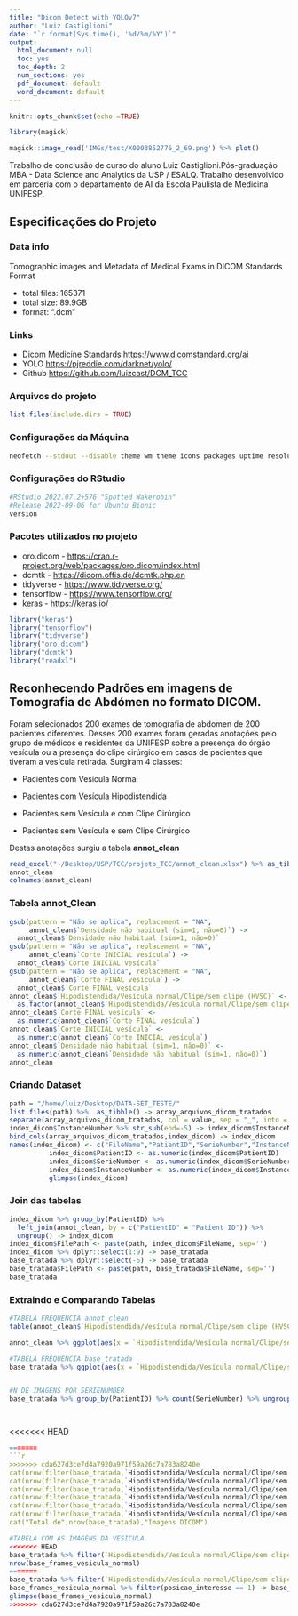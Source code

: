 ```yaml
---
title: "Dicom Detect with YOLOv7"
author: "Luiz Castiglioni"
date: "`r format(Sys.time(), '%d/%m/%Y')`"
output:
  html_document: null
  toc: yes
  toc_depth: 2
  num_sections: yes
  pdf_document: default
  word_document: default
---
```


```r
knitr::opts_chunk$set(echo =TRUE)
```

```r
library(magick)
```

```r
magick::image_read('IMGs/test/X0003852776_2_69.png') %>% plot()
```

Trabalho de conclusão de curso do aluno Luiz Castiglioni.Pós-graduação MBA - Data Science and Analytics da USP / ESALQ. Trabalho desenvolvido em parceria com o departamento de AI da Escola Paulista de Medicina UNIFESP.

## Especificações do Projeto

### Data info

Tomographic images and Metadata of Medical Exams in DICOM Standards Format

-   total files: 165371
-   total size: 89.9GB
-   format: ".dcm"

### Links

-   Dicom Medicine Standards <https://www.dicomstandard.org/ai>
-   YOLO <https://pjreddie.com/darknet/yolo/>
-   Github <https://github.com/luizcast/DCM_TCC>

### Arquivos do projeto

```r
list.files(include.dirs = TRUE)
```
### Configurações da Máquina

```bash
neofetch --stdout --disable theme wm theme icons packages uptime resolution de
```



### Configurações do RStudio
```r
#RStudio 2022.07.2+576 "Spotted Wakerobin" 
#Release 2022-09-06 for Ubuntu Bionic
version
```   


### Pacotes utilizados no projeto

-   oro.dicom - <https://cran.r-project.org/web/packages/oro.dicom/index.html>
-   dcmtk - <https://dicom.offis.de/dcmtk.php.en>
-   tidyverse - <https://www.tidyverse.org/>
-   tensorflow - <https://www.tensorflow.org/>
-   keras - <https://keras.io/>

```r
library("keras") 
library("tensorflow")
library("tidyverse")
library("oro.dicom")
library("dcmtk")
library("readxl")
```


## Reconhecendo Padrões em imagens de Tomografia de Abdómen no formato DICOM.

Foram selecionados 200 exames de tomografia de abdomen de 200 pacientes diferentes. Desses 200 exames foram geradas anotações pelo grupo de médicos e residentes da UNIFESP sobre a presença do órgão vesícula ou a presença do clipe cirúrgico em casos de pacientes que tiveram a vesícula retirada. Surgiram 4 classes:

-   Pacientes com Vesícula Normal

-   Pacientes com Vesícula Hipodistendida

-   Pacientes sem Vesícula e com Clipe Cirúrgico

-   Pacientes sem Vesícula e sem Clipe Cirúrgico

Destas anotações surgiu a tabela **annot_clean**

```r
read_excel("~/Desktop/USP/TCC/projeto_TCC/annot_clean.xlsx") %>% as_tibble() -> annot_clean
annot_clean
colnames(annot_clean)
```

### Tabela annot_Clean

```r
gsub(pattern = "Não se aplica", replacement = "NA", 
     annot_clean$`Densidade não habitual (sim=1, não=0)`) ->
  annot_clean$`Densidade não habitual (sim=1, não=0)`
gsub(pattern = "Não se aplica", replacement = "NA", 
     annot_clean$`Corte INICIAL vesícula`) -> 
  annot_clean$`Corte INICIAL vesícula`
gsub(pattern = "Não se aplica", replacement = "NA", 
     annot_clean$`Corte FINAL vesícula`) -> 
  annot_clean$`Corte FINAL vesícula`
annot_clean$`Hipodistendida/Vesícula normal/Clipe/sem clipe (HVSC)` <-
  as.factor(annot_clean$`Hipodistendida/Vesícula normal/Clipe/sem clipe (HVSC)`)
annot_clean$`Corte FINAL vesícula` <- 
  as.numeric(annot_clean$`Corte FINAL vesícula`)
annot_clean$`Corte INICIAL vesícula` <- 
  as.numeric(annot_clean$`Corte INICIAL vesícula`)
annot_clean$`Densidade não habitual (sim=1, não=0)` <-
  as.numeric(annot_clean$`Densidade não habitual (sim=1, não=0)`)
annot_clean
```

### Criando Dataset

```r
path = "/home/luiz/Desktop/DATA-SET_TESTE/"
list.files(path) %>%  as_tibble() -> array_arquivos_dicom_tratados
separate(array_arquivos_dicom_tratados, col = value, sep = "_", into = c("PatientID","SerieNumber","InstanceNumber")) -> index_dicom
index_dicom$InstanceNumber %>% str_sub(end=-5) -> index_dicom$InstanceNumber
bind_cols(array_arquivos_dicom_tratados,index_dicom) -> index_dicom
names(index_dicom) <- c("FileName","PatientID","SerieNumber","InstanceNumber")
          index_dicom$PatientID <- as.numeric(index_dicom$PatientID)
          index_dicom$SerieNumber <- as.numeric(index_dicom$SerieNumber)
          index_dicom$InstanceNumber <- as.numeric(index_dicom$InstanceNumber)
          glimpse(index_dicom)
```

### Join das tabelas


```r
index_dicom %>% group_by(PatientID) %>% 
  left_join(annot_clean, by = c("PatientID" = "Patient ID")) %>% 
  ungroup() -> index_dicom
index_dicom$FilePath <- paste(path, index_dicom$FileName, sep='')
index_dicom %>% dplyr::select(1:9) -> base_tratada
base_tratada %>% dplyr::select(-5) -> base_tratada
base_tratada$FilePath <- paste(path, base_tratada$FileName, sep='')
base_tratada
```

### Extraindo e Comparando Tabelas

```r
#TABELA FREQUENCIA annot_clean
table(annot_clean$`Hipodistendida/Vesícula normal/Clipe/sem clipe (HVSC)`)

annot_clean %>% ggplot(aes(x = `Hipodistendida/Vesícula normal/Clipe/sem clipe (HVSC)`)) + geom_bar(aes(fill = `Hipodistendida/Vesícula normal/Clipe/sem clipe (HVSC)`)) + ylim(0, 105) + geom_text(stat = 'count', aes(label = ..count..), vjust=-0.5) + ggtitle("annot_clean") + ylab("contagem") + xlab(label ='') + theme(legend.position = "none")

#TABELA FREQUENCIA base_tratada
base_tratada %>% ggplot(aes(x = `Hipodistendida/Vesícula normal/Clipe/sem clipe (HVSC)`)) + geom_bar(aes(fill = `Hipodistendida/Vesícula normal/Clipe/sem clipe (HVSC)`)) + ylim(0, 80000) + geom_text(stat = 'count', aes(label = ..count..), vjust=-0.5) + ggtitle("base_tratada") + ylab("contagem") + theme(legend.position = "none")


#N DE IMAGENS POR SERIENUMBER
base_tratada %>% group_by(PatientID) %>% count(SerieNumber) %>% ungroup(PatientID)




```

<<<<<<< HEAD
```r
=======
```r
>>>>>>> cda627d3ce7d4a7920a971f59a26c7a783a8240e
cat(nrow(filter(base_tratada,`Hipodistendida/Vesícula normal/Clipe/sem clipe (HVSC)` %in% c("H","V"))), "imagens de", paste(base_tratada %>% filter(`Hipodistendida/Vesícula normal/Clipe/sem clipe (HVSC)` %in% c("H","V")) %>% count(PatientID) %>% nrow()), "pacientes que TEM vesícula")
cat(nrow(filter(base_tratada,`Hipodistendida/Vesícula normal/Clipe/sem clipe (HVSC)` %in% c("S","C"))), "imagens de", paste(base_tratada %>% filter(`Hipodistendida/Vesícula normal/Clipe/sem clipe (HVSC)` %in% c("S","C")) %>% count(PatientID) %>% nrow()), "pacientes que NÃO TEM vesícula")
cat(nrow(filter(base_tratada,`Hipodistendida/Vesícula normal/Clipe/sem clipe (HVSC)` %in% c("V"))), "Imagens Vesícula Normal")
cat(nrow(filter(base_tratada,`Hipodistendida/Vesícula normal/Clipe/sem clipe (HVSC)` %in% c("H"))), "Imagens Vesícula Hipodistendida")
cat(nrow(filter(base_tratada,`Hipodistendida/Vesícula normal/Clipe/sem clipe (HVSC)` %in% c("C"))), "Imagens Clipe Cirúrgico")
cat(nrow(filter(base_tratada,`Hipodistendida/Vesícula normal/Clipe/sem clipe (HVSC)` %in% c("S"))), "Imagens sem Vesícula/Clipe")
cat("Total de",nrow(base_tratada),"Imagens DICOM")
```

```r
#TABELA COM AS IMAGENS DA VESICULA
<<<<<<< HEAD
base_tratada %>% filter(`Hipodistendida/Vesícula normal/Clipe/sem clipe (HVSC)`== "V") %>% mutate(posicao_interesse = ifelse(c(InstanceNumber >= `Corte INICIAL vesícula` & InstanceNumber <= `Corte FINAL vesícula`), 1, 0)) %>% filter(posicao_interesse == 1) %>% select(-posicao_interesse) -> base_frames_vesicula_normal
nrow(base_frames_vesicula_normal)
=======
base_tratada %>% filter(`Hipodistendida/Vesícula normal/Clipe/sem clipe (HVSC)`== "V") %>% mutate(posicao_interesse = ifelse(c(InstanceNumber >= `Corte INICIAL vesícula` & InstanceNumber <= `Corte FINAL vesícula`), 1, 0)) -> base_frames_vesicula_normal
base_frames_vesicula_normal %>% filter(posicao_interesse == 1) -> base_frames_vesicula_normal
glimpse(base_frames_vesicula_normal)
>>>>>>> cda627d3ce7d4a7920a971f59a26c7a783a8240e
```

